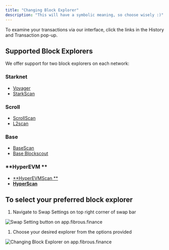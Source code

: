 ```yaml
---
title: "Changing Block Explorer"
description: "This will have a symbolic meaning, so choose wisely :)"
---
```


To examine your transactions via our interface, click the links in the History and Transaction pop-up.

## Supported Block Explorers

We offer support for two block explorers on each network:

### Starknet

- [Voyager](https://voyager.online)
- [StarkScan](https://starkscan.co)

### Scroll

- [ScrollScan](https://scrollscan.com)
- [L2scan](https://scroll.l2scan.co)

### **Base**

- [BaseScan ](https://basescan.org/)
- [Base Blockscout](https://base.blockscout.com/)

### **HyperEVM **

- [**HyperEVMScan **](https://hyperevmscan.io/)
- [**HyperScan**](https://www.hyperscan.com/)

## To select your preferred block explorer

1. Navigate to Swap Settings on top right corner of swap bar

<Frame caption="Swap Setting button on app.fibrous.finance">
  <img
    src="/images/image(20).png"
    alt="Swap Setting button on app.fibrous.finance"
    style={{ maxWidth:"400px",width:"100%" }}
  />
</Frame>

1. Choose your desired explorer from the options provided

<Frame caption="Changing Block Explorer on app.fibrous.finance">
  <img
    src="/image(1).webp"
    alt="Changing Block Explorer on app.fibrous.finance"
    style={{ maxWidth:"400px",width:"100%" }}
    title=""
  />
</Frame>